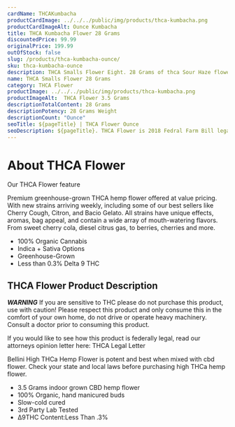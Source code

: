 ```yaml
---
cardName: THCAKumbacha
productCardImage: ../../../public/img/products/thca-kumbacha.png
productCardImageAlt: Ounce Kumbacha
title: THCA Kumbacha Flower 28 Grams
discountedPrice: 99.99
originalPrice: 199.99
outOfStock: false
slug: /products/thca-kumbacha-ounce/
sku: thca-kumbacha-ounce
description: THCA Smalls Flower Eight. 28 Grams of thca Sour Haze flower. These products are 2018 Federal Farm Bill Legal.
name: THCA Smalls Flower 28 Grams
category: THCA Flower
productImage: ../../../public/img/products/thca-kumbacha.png
productImageAlt:  THCA Flower 3.5 Grams
descriptionTotalContent: 28 Grams
descriptionPotency: 28 Grams Weight
descriptionCount: "Ounce"
seoTitle: ${pageTitle} | THCA Flower Ounce
seoDescription: ${pageTitle}. THCA Flower is 2018 Fedral Farm Bill legal. Consume Delta 9 thc Cubes gummies Responsibly. 
---
```


#  About THCA Flower
Our THCA Flower feature

Premium greenhouse-grown THCA hemp flower offered at value pricing. 
With new strains arriving weekly, including some of our best sellers 
like Cherry Cough, Citron, and Bacio Gelato. All strains have unique 
effects, aromas, bag appeal, and contain a wide array of mouth-watering 
flavors. From sweet cherry cola, diesel citrus gas, to berries, cherries 
and more.

            
- 100% Organic Cannabis
- Indica + Sativa Options
- Greenhouse-Grown
- Less than 0.3% Delta 9 THC

##  THCA Flower Product Description
               
***WARNING***
If you are sensitive to THC please do not purchase this product, use with caution! Please respect this product and only consume this in the comfort of your own home, do not drive or operate heavy machinery. Consult a doctor prior to consuming this product.

If you would like to see how this product is federally legal, read our attorneys opinion letter here: THCA Legal Letter

Bellini High THCa Hemp Flower is potent and best when mixed with cbd flower. Check your state and local laws before purchasing high THCa hemp flower. 


- 3.5 Grams indoor grown CBD hemp flower
- 100% Organic, hand manicured buds
- Slow-cold cured
- 3rd Party Lab Tested
- ∆9THC Content:Less Than .3%

